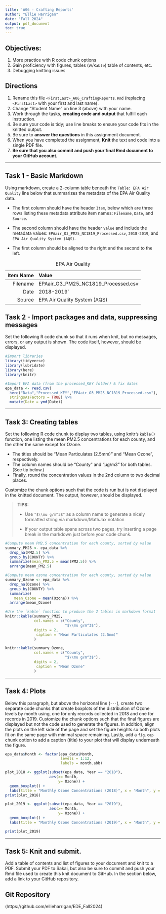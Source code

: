 ```yaml
---
title: 'A06 - Crafting Reports'
author: "Ellie Harrigan" 
date: "Fall 2024"
output: pdf_document
toc: true
---
```

\listoffigures

## Objectives:

1.  More practice with R code chunk options
2.  Gain proficiency with figures, tables (w/`Kable`) table of contents, etc.
3.  Debugging knitting issues

## Directions

1.  Rename this file `<FirstLast>_A06_CraftingReports.Rmd` (replacing `<FirstLast>` with your first and last name).
2.  Change "Student Name" on line 3 (above) with your name.
3.  Work through the tasks, **creating code and output** that fulfill each instruction.
4.  Be sure your code is tidy; use line breaks to ensure your code fits in the knitted output.
5.  Be sure to **answer the questions** in this assignment document.
6.  When you have completed the assignment, **Knit** the text and code into a single PDF file.
7.  **Be sure that you also commit and push your final Rmd document to your GitHub account**.

---

## Task 1 - Basic Markdown

Using markdown, create a 2-column table beneath the `Table: EPA Air Quality` line below that summarizes the metadata of the EPA Air Quality data.

- The first column should have the header `Item`, below which are three rows listing these metadata attribute item names: `Filename`, `Date`, and `Source`.

- The second column should have the header `Value` and include the metadata values: `EPAair_O3_PM25_NC1819_Processed.csv`, `2018-2019`, and `EPA Air Quality System (AQS)`.

- The first column should be aligned to the right and the second to the left.

Table: EPA Air Quality

|Item Name | Value |
|-------------:|:-------------|
Filename | EPAair_O3_PM25_NC1819_Processed.csv
Date  | 2018-2019`
Source  | EPA Air Quality System (AQS)

## Task 2 - Import packages and data, suppressing messages

Set the following R code chunk so that it runs when knit, but no messages, errors, or any output is shown. The code itself, however, should be displayed.

```r
#Import libraries
library(tidyverse)
library(lubridate)
library(here)
library(knitr)

#Import EPA data (from the processed_KEY folder) & fix dates
epa_data <- read.csv(
  here("Data","Processed_KEY","EPAair_O3_PM25_NC1819_Processed.csv"),
  stringsAsFactors = TRUE) %>% 
  mutate(Date = ymd(Date))
```

---

## Task 3: Creating tables

Set the following R code chunk to display two tables, using knitr's `kable()` function, one listing the mean PM2.5 concentrations for each county, and the other the same except for Ozone. 

-   The titles should be "Mean Particulates (2.5mm)" and "Mean Ozone", respectively. 
-   The column names should be "County" and "µg/m3" for both tables. (See tip below.)
-   Finally, round the concentration values in the 2nd column to two decimal places.

Customize the chunk options such that the code is run but is not displayed in the knitted document. The output, however, should be displayed.

> **TIPS:**
>
> -   Use `"$\\mu g/m^3$"` as a column name to generate a nicely formatted string via markdown/MathJax notation
>
> -   If your output table spans across two pages, try inserting a page break in the markdown just before your code chunk.


```r
#Compute mean PM2.5 concentration for each county, sorted by value
summary_PM25 <- epa_data %>% 
  drop_na(PM2.5) %>% 
  group_by(COUNTY) %>% 
  summarize(mean_PM2.5 = mean(PM2.5)) %>% 
  arrange(mean_PM2.5)

#Compute mean ozone concentration for each county, sorted by value
summary_Ozone <- epa_data %>% 
  drop_na(Ozone) %>% 
  group_by(COUNTY) %>% 
  summarize(
    mean_Ozone = mean(Ozone)) %>% 
  arrange(mean_Ozone)

#Use the `kable` function to produce the 2 tables in markdown format
knitr::kable(summary_PM25,
             col.names = c("County",
                           "$\\mu g/m^3$"),
             digits = 2,
              caption = "Mean Particulates (2.5mm)"
             )

knitr::kable(summary_Ozone,
             col.names = c("County",
                           "$\\mu g/m^3$"),
             digits = 2,
              caption = "Mean Ozone"
             )
```

---

## Task 4: Plots

Below this paragraph, but above the horizonal line (`---`), create two separate code chunks that create boxplots of the distribution of Ozone levels by month using, one for only records collected in 2018 and one for records in 2019. Customize the chunk options such that the final figures are displayed but not the code used to generate the figures. In addition, align the plots on the left side of the page and set the figure heights so both plots fit on the same page with minimal space remaining. Lastly, add a `fig.cap` chunk option to add a caption (title) to your plot that will display underneath the figure.


```r
epa_data$Month <- factor(epa_data$Month,
                         levels = 1:12,
                         labels = month.abb)

plot_2018 <- ggplot(subset(epa_data, Year == "2018"),
                    aes(x= Month,
                        y= Ozone)) +
  geom_boxplot() +
  labs(title = "Monthly Ozone Concentrations (2018)", x = "Month", y = expression(Concentration~(mu*g/m^3)))
print(plot_2018)
```

```r
plot_2019 <- ggplot(subset(epa_data, Year == "2019"),
                    aes(x= Month,
                        y= Ozone)) +
  geom_boxplot() +
  labs(title = "Monthly Ozone Concentrations (2019)", x = "Month", y = expression(Concentration~(mu*g/m^3)))

print(plot_2019)

```

---
\newpage

## Task 5: Knit and submit.

Add a table of contents and list of figures to your document and knit to a PDF. Submit your PDF to Sakai, but also be sure to commit and push your Rmd file used to create this knit document to GitHub. In the section below, add a link to your GitHub repository.

## Git Repository
(https://github.com/ellieharrigan/EDE_Fall2024)